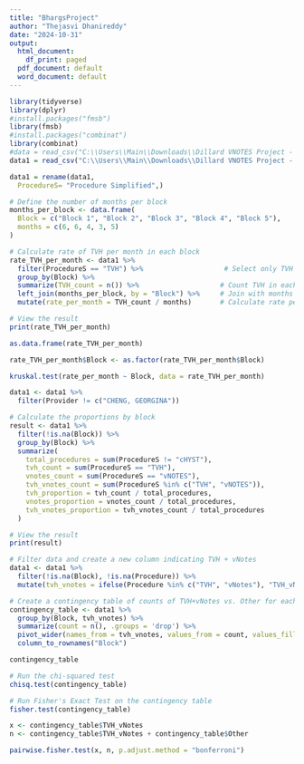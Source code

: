 ---
title: "BhargsProject"
author: "Thejasvi Dhanireddy"
date: "2024-10-31"
output:
  html_document:
    df_print: paged
  pdf_document: default
  word_document: default
---

```{r include=FALSE}
library(tidyverse)
library(dplyr)
#install.packages("fmsb")
library(fmsb)
#install.packages("combinat")
library(combinat)
#data = read_csv("C:\\Users\\Main\\Downloads\\Dillard VNOTES Project - Data.csv")
data1 = read_csv("C:\\Users\\Main\\Downloads\\Dillard VNOTES Project - Data (1).csv")

data1 = rename(data1,
  ProcedureS= "Procedure Simplified",)
```


```{r eval=FALSE, include=FALSE}
# Define the number of months per block
months_per_block <- data.frame(
  Block = c("Block 1", "Block 2", "Block 3", "Block 4", "Block 5"),
  months = c(6, 6, 4, 3, 5)
)
```




```{r eval=FALSE, include=FALSE}
# Calculate rate of TVH per month in each block
rate_TVH_per_month <- data1 %>%
  filter(ProcedureS == "TVH") %>%                    # Select only TVH procedures
  group_by(Block) %>%
  summarize(TVH_count = n()) %>%                    # Count TVH in each block
  left_join(months_per_block, by = "Block") %>%     # Join with months per block
  mutate(rate_per_month = TVH_count / months)       # Calculate rate per month

# View the result
print(rate_TVH_per_month)
```


```{r eval=FALSE, include=FALSE}
as.data.frame(rate_TVH_per_month)

rate_TVH_per_month$Block <- as.factor(rate_TVH_per_month$Block)

kruskal.test(rate_per_month ~ Block, data = rate_TVH_per_month)

```


```{r}
data1 <- data1 %>%
  filter(Provider != c("CHENG, GEORGINA"))

# Calculate the proportions by block
result <- data1 %>%
  filter(!is.na(Block)) %>% 
  group_by(Block) %>%
  summarize(
    total_procedures = sum(ProcedureS != "cHYST"),
    tvh_count = sum(ProcedureS == "TVH"),
    vnotes_count = sum(ProcedureS == "vNOTES"),
    tvh_vnotes_count = sum(ProcedureS %in% c("TVH", "vNOTES")),
    tvh_proportion = tvh_count / total_procedures,
    vnotes_proportion = vnotes_count / total_procedures,
    tvh_vnotes_proportion = tvh_vnotes_count / total_procedures
  )

# View the result
print(result)

```

```{r}
# Filter data and create a new column indicating TVH + vNotes
data1 <- data1 %>%
  filter(!is.na(Block), !is.na(Procedure)) %>%
  mutate(tvh_vnotes = ifelse(Procedure %in% c("TVH", "vNotes"), "TVH_vNotes", "Other"))

# Create a contingency table of counts of TVH+vNotes vs. Other for each block
contingency_table <- data1 %>%
  group_by(Block, tvh_vnotes) %>%
  summarize(count = n(), .groups = 'drop') %>%
  pivot_wider(names_from = tvh_vnotes, values_from = count, values_fill = 0) %>%
  column_to_rownames("Block")

contingency_table
```


```{r}
# Run the chi-squared test
chisq.test(contingency_table)

```


```{r}
# Run Fisher's Exact Test on the contingency table
fisher.test(contingency_table)

```


```{r}
x <- contingency_table$TVH_vNotes
n <- contingency_table$TVH_vNotes + contingency_table$Other

pairwise.fisher.test(x, n, p.adjust.method = "bonferroni")

```



